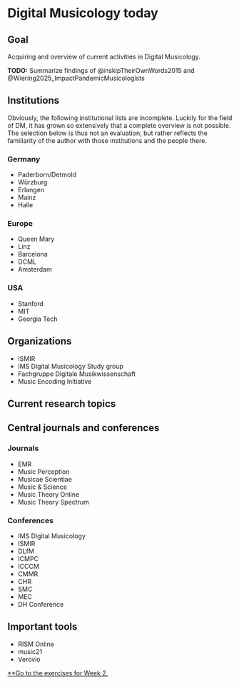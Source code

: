 # Digital Musicology today

::: {.callout-note}
# Goal
Acquiring and overview of current activities in Digital Musicology.
:::

**TODO:** Summarize findings of  @inskipTheirOwnWords2015 and @Wiering2025_ImpactPandemicMusicologists

## Institutions

::: {.callout-warning}
Obviously, the following institutional lists 
are incomplete. Luckily for the field of DM, 
it has grown so extensively that a complete overview is not possible. 
The selection below is thus not an evaluation, but rather reflects 
the familiarity of the author with those institutions and the people there.
:::

### Germany

- Paderborn/Detmold
- Würzburg
- Erlangen
- Mainz
- Halle 

### Europe 

- Queen Mary 
- Linz
- Barcelona
- DCML 
- Amsterdam

### USA

- Stanford
- MIT
- Georgia Tech

## Organizations 

- ISMIR
- IMS Digital Musicology Study group
- Fachgruppe Digitale Musikwissenschaft 
- Music Encoding Initiative

## Current research topics

## Central journals and conferences

### Journals 

- EMR 
- Music Perception 
- Musicae Scientiae 
- Music & Science 
- Music Theory Online 
- Music Theory Spectrum 

### Conferences 

- IMS Digital Musicology 
- ISMIR 
- DLfM 
- ICMPC 
- ICCCM
- CMMR 
- CHR 
- SMC 
- MEC 
- DH Conference

## Important tools

- RISM Online
- music21 
- Verovio 

<!-- ## Study programs and summer schools -->


[**Go to the exercises for Week 2.](ex/02_python_primer.qmd)
